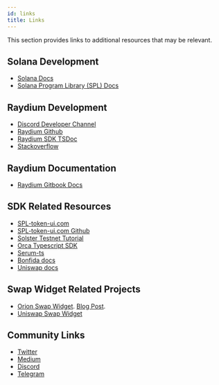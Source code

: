 ```yaml
---
id: links
title: Links
---
```


This section provides links to additional resources that may
be relevant.

## Solana Development

- [Solana Docs](https://docs.solana.com/)
- [Solana Program Library (SPL) Docs](https://spl.solana.com/)

## Raydium Development

- [Discord Developer Channel](https://discord.com/channels/813741812598439958/813750197423308820)
- [Raydium Github](https://github.com/raydium-io)
- [Raydium SDK TSDoc](https://sdk.raydium.io/)
- [Stackoverflow](https://stackoverflow.com/search?q=raydium)

## Raydium Documentation

- [Raydium Gitbook Docs](https://raydium.gitbook.io/raydium/)

## SDK Related Resources

- [SPL-token-ui.com](https://www.spl-token-ui.com/#/token-faucets)
- [SPL-token-ui.com Github](https://github.com/paul-schaaf/spl-token-ui)
- [Solster Testnet Tutorial](https://docs.solster.finance/solster-testnet-launch/solster-ido-launchpad-testnet-round-1)
- [Orca Typescript SDK](https://github.com/orca-so/typescript-sdk)
- [Serum-ts](https://github.com/project-serum/serum-ts)
- [Bonfida docs](https://docs.bonfida.com/#introduction)
- [Uniswap docs](https://docs.uniswap.org/)

## Swap Widget Related Projects

- [Orion Swap Widget](https://widget.orionprotocol.io/). [Blog Post](https://blog.orionprotocol.io/swapwidget).
- [Uniswap Swap Widget](https://docs.uniswap.org/sdk/widgets/swap-widget)

## Community Links

- [Twitter](https://twitter.com/RaydiumProtocol)
- [Medium](https://raydium.medium.com)
- [Discord](https://discord.gg/raydium)
- [Telegram](https://t.me/raydiumprotocol)
